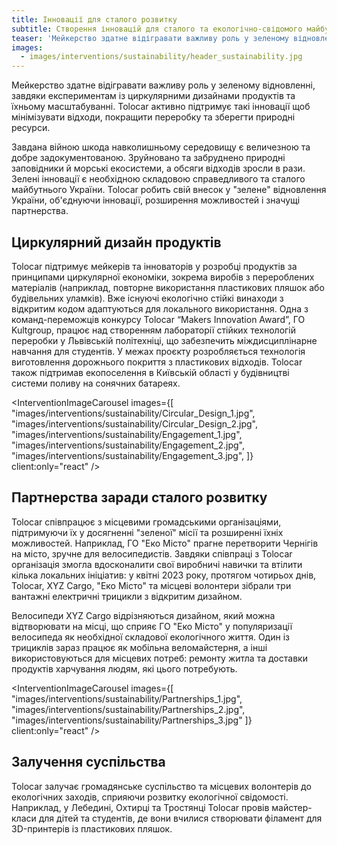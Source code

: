 ```yaml
---
title: Інновації для сталого розвитку
subtitle: Створення інновацій для сталого та екологічно-свідомого майбутнього
teaser: 'Мейкерство здатне відігравати важливу роль у зеленому відновленні, завдяки експериментам із циркулярними дизайнами продуктів та їхньому масштабуванні. Tolocar активно підтримує такі інновації щоб мінімізувати відходи, покращити переробку та зберегти природні ресурси.'
images:
  - images/interventions/sustainability/header_sustainability.jpg
---
```


Мейкерство здатне відігравати важливу роль у зеленому відновленні, завдяки експериментам із циркулярними дизайнами продуктів та їхньому масштабуванні. Tolocar активно підтримує такі інновації щоб мінімізувати відходи, покращити переробку та зберегти природні ресурси.

Завдана війною шкода навколишньому середовищу є величезною та добре задокументованою. Зруйновано та забруднено природні заповідники й морські екосистеми, а обсяги відходів зросли в рази. Зелені інновації є необхідною складовою справедливого та сталого майбутнього України. Tolocar робить свій внесок у "зелене" відновлення України, об'єднуючи інновації, розширення можливостей і значущі партнерства.

## Циркулярний дизайн продуктів
Tolocar підтримує мейкерів та інноваторів у розробці продуктів за принципами циркулярної економіки, зокрема виробів з перероблених матеріалів (наприклад, повторне використання пластикових пляшок або будівельних уламків). Вже існуючі екологічно стійкі винаходи з відкритим кодом адаптуються для локального використання. Одна з команд-переможців конкурсу Tolocar “Makers Innovation Award”, ГО Kultgroup, працює над створенням лабораторії стійких технологій переробки у Львівській політехніці, що забезпечить міждисциплінарне навчання для студентів. У межах проєкту розробляється технологія виготовлення дорожнього покриття з пластикових відходів. Tolocar також підтримав екопоселення в Київській області у будівництві системи поливу на сонячних батареях.

<InterventionImageCarousel
  images={[
    "images/interventions/sustainability/Circular_Design_1.jpg",
    "images/interventions/sustainability/Circular_Design_2.jpg",
    "images/interventions/sustainability/Engagement_1.jpg",
    "images/interventions/sustainability/Engagement_2.jpg",
    "images/interventions/sustainability/Engagement_3.jpg",
  ]}
  client:only="react"
/>

## Партнерства заради сталого розвитку
Tolocar співпрацює з місцевими громадськими організаціями, підтримуючи їх у досягненні "зеленої" місії та розширенні їхніх можливостей. Наприклад, ГО "Еко Місто" прагне перетворити Чернігів на місто, зручне для велосипедистів. Завдяки співпраці з Tolocar організація змогла вдосконалити свої виробничі навички та втілити кілька локальних ініціатив: у квітні 2023 року, протягом чотирьох днів, Tolocar, XYZ Cargo, "Еко Місто" та місцеві волонтери зібрали три вантажні електричні трицикли з відкритим дизайном.

Велосипеди XYZ Cargo відрізняються дизайном, який можна відтворювати на місці, що сприяє ГО "Еко Місто" у популяризації велосипеда як необхідної складової екологічного життя. Один із трициклів зараз працює як мобільна веломайстерня, а інші використовуються для місцевих потреб: ремонту житла та доставки продуктів харчування людям, які цього потребують.

<InterventionImageCarousel
  images={[
    "images/interventions/sustainability/Partnerships_1.jpg",
    "images/interventions/sustainability/Partnerships_2.jpg",
    "images/interventions/sustainability/Partnerships_3.jpg"
  ]}
  client:only="react"
/>

## Залучення суспільства
Tolocar залучає громадянське суспільство та місцевих волонтерів до екологічних заходів, сприяючи розвитку екологічної свідомості. Наприклад, у Лебедині, Охтирці та Тростянці Tolocar провів майстер-класи для дітей та студентів, де вони вчилися створювати філамент для 3D-принтерів із пластикових пляшок.

